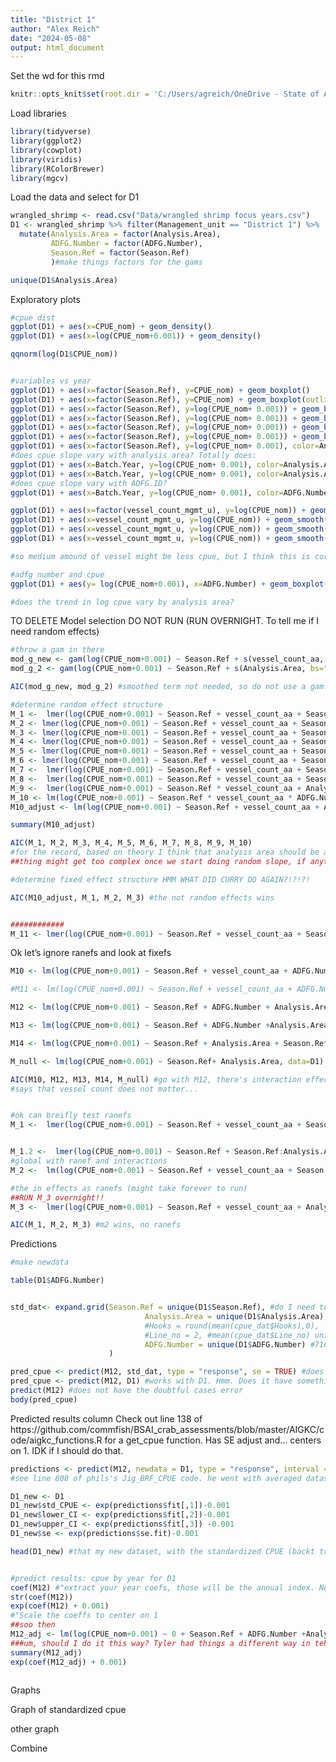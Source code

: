 ```yaml
---
title: "District 1"
author: "Alex Reich"
date: "2024-05-08"
output: html_document
---
```


Set the wd for this rmd
```r
knitr::opts_knit$set(root.dir = 'C:/Users/agreich/OneDrive - State of Alaska/Desktop/Shrimp/Shrimp tickets (pot shrimp)/SE_pot_shrimp_CPUE')
```


Load libraries
```r
library(tidyverse)
library(ggplot2)
library(cowplot)
library(viridis)
library(RColorBrewer)
library(mgcv)
```


Load the data and select for D1
```r
wrangled_shrimp <- read.csv("Data/wrangled shrimp focus years.csv")
D1 <- wrangled_shrimp %>% filter(Management_unit == "District 1") %>%
  mutate(Analysis.Area = factor(Analysis.Area),
         ADFG.Number = factor(ADFG.Number),
         Season.Ref = factor(Season.Ref)
         )#make things factors for the gams

unique(D1$Analysis.Area)

```


Exploratory plots
```r
#cpue dist
ggplot(D1) + aes(x=CPUE_nom) + geom_density()
ggplot(D1) + aes(x=log(CPUE_nom+0.001)) + geom_density()

qqnorm(log(D1$CPUE_nom))


#variables vs year
ggplot(D1) + aes(x=factor(Season.Ref), y=CPUE_nom) + geom_boxplot()
ggplot(D1) + aes(x=factor(Season.Ref), y=CPUE_nom) + geom_boxplot(outliers=F)
ggplot(D1) + aes(x=factor(Season.Ref), y=log(CPUE_nom+ 0.001)) + geom_boxplot()
ggplot(D1) + aes(x=factor(Season.Ref), y=log(CPUE_nom+ 0.001)) + geom_boxplot() + facet_wrap(~Analysis.Area)
ggplot(D1) + aes(x=factor(Season.Ref), y=log(CPUE_nom+ 0.001)) + geom_boxplot(outliers=F) + facet_wrap(~Analysis.Area)
ggplot(D1) + aes(x=factor(Season.Ref), y=log(CPUE_nom+ 0.001)) + geom_boxplot() + facet_wrap(~Analysis.Area)
ggplot(D1) + aes(x=factor(Season.Ref), y=log(CPUE_nom+ 0.001), color=Analysis.Area) + geom_boxplot() #+ facet_wrap(~Analysis.Area)
#does cpue slope vary with analysis area? Totally does:
ggplot(D1) + aes(x=Batch.Year, y=log(CPUE_nom+ 0.001), color=Analysis.Area) + geom_smooth(se=F) #+ geom_point()
ggplot(D1) + aes(x=Batch.Year, y=log(CPUE_nom+ 0.001), color=Analysis.Area) + geom_smooth(method="lm", se=F)
#does cpue slope vary with ADFG.ID?
ggplot(D1) + aes(x=Batch.Year, y=log(CPUE_nom+ 0.001), color=ADFG.Number) + geom_smooth(method="lm", se=F) + theme(legend.position="none") #hello absolute chaos

ggplot(D1) + aes(x=factor(vessel_count_mgmt_u), y=log(CPUE_nom)) + geom_boxplot(outliers=F) + facet_wrap(~Analysis.Area)
ggplot(D1) + aes(x=vessel_count_mgmt_u, y=log(CPUE_nom)) + geom_smooth() + facet_wrap(~Analysis.Area)
ggplot(D1) + aes(x=vessel_count_mgmt_u, y=log(CPUE_nom)) + geom_smooth() #+ facet_wrap(~Analysis.Area)
ggplot(D1) + aes(x=vessel_count_mgmt_u, y=log(CPUE_nom)) + geom_smooth(method="lm") + geom_point()

#so medium amound of vessel might be less cpue, but I think this is correlated with fishing conditions in the year

#adfg number and cpue
ggplot(D1) + aes(y= log(CPUE_nom+0.001), x=ADFG.Number) + geom_boxplot()

#does the trend in log cpue vary by analysis area?


```
TO DELETE
Model selection DO NOT RUN (RUN OVERNIGHT. To tell me if I need random effects)
```r
#throw a gam in there
mod_g_new <- gam(log(CPUE_nom+0.001) ~ Season.Ref + s(vessel_count_aa, k=4) + s(Analysis.Area, bs="re") + s(ADFG.Number, bs="re"), method = "ML", data=D1)
mod_g_2 <- gam(log(CPUE_nom+0.001) ~ Season.Ref + s(Analysis.Area, bs="re") + s(ADFG.Number, bs="re"), method = "ML", data=D1)

AIC(mod_g_new, mod_g_2) #smoothed term not needed, so do not use a gam...

#determine random effect structure
M_1 <-  lmer(log(CPUE_nom+0.001) ~ Season.Ref + vessel_count_aa + Season.Ref:vessel_count_aa + (1|ADFG.Number) + (1|Analysis.Area), data=D1, REML=F) #global with ranef and interactions
M_2 <- lmer(log(CPUE_nom+0.001) ~ Season.Ref + vessel_count_aa + Season.Ref:vessel_count_aa + ADFG.Number + (1|Analysis.Area), data=D1, REML=F)
M_3 <- lmer(log(CPUE_nom+0.001) ~ Season.Ref + vessel_count_aa + Season.Ref:vessel_count_aa + (1|ADFG.Number) + Analysis.Area, data=D1, REML=F)
M_4 <- lmer(log(CPUE_nom+0.001) ~ Season.Ref + vessel_count_aa + Season.Ref:vessel_count_aa + (1 + Season.Ref|ADFG.Number) + (1+ Season.Ref|Analysis.Area), data=D1, REML=F) #full model, this may take a really long time to run and not actually work out.
M_5 <- lmer(log(CPUE_nom+0.001) ~ Season.Ref + vessel_count_aa + Season.Ref:vessel_count_aa + (1|ADFG.Number) + (1+ Season.Ref|Analysis.Area), data=D1, REML=F)
M_6 <- lmer(log(CPUE_nom+0.001) ~ Season.Ref + vessel_count_aa + Season.Ref:vessel_count_aa + (1 + Season.Ref|ADFG.Number) + (1|Analysis.Area), data=D1, REML=F)
M_7 <-  lmer(log(CPUE_nom+0.001) ~ Season.Ref + vessel_count_aa + Season.Ref:vessel_count_aa + ADFG.Number + (1 + Season.Ref|Analysis.Area), data=D1, REML=F) 
M_8 <-  lmer(log(CPUE_nom+0.001) ~ Season.Ref + vessel_count_aa + Season.Ref:vessel_count_aa + (1+Season.Ref|ADFG.Number) + Analysis.Area, data=D1, REML=F) 
M_9 <-  lmer(log(CPUE_nom+0.001) ~ Season.Ref * vessel_count_aa + Analysis.Area + (1|ADFG.Number), data=D1, REML=F) #no, cant account for the int effects
M_10 <- lm(log(CPUE_nom+0.001) ~ Season.Ref * vessel_count_aa * ADFG.Number*Analysis.Area, data=D1) #fixef only with ALL the interaction effects #M15, same as
M10_adjust <- lm(log(CPUE_nom+0.001) ~ Season.Ref + vessel_count_aa + ADFG.Number +Analysis.Area + Season.Ref:Analysis.Area, data=D1)

summary(M10_adjust)

AIC(M_1, M_2, M_3, M_4, M_5, M_6, M_7, M_8, M_9, M_10)
#for the record, based on theory I think that analysis area should be a random effect and MAYBE ADFG.ID as well
##thing might get too complex once we start doing random slope, if anything has a random slope it should be Analysis.Area/

#determine fixed effect structure HMM WHAT DID CURRY DO AGAIN?!?!?!

AIC(M10_adjust, M_1, M_2, M_3) #the not random effects wins


############
M_11 <- lmer(log(CPUE_nom+0.001) ~ Season.Ref + vessel_count_aa + Season.Ref:vessel_count_aa + (0 + Season.Ref|ADFG.Number) + (0+ Season.Ref|Analysis.Area), data=D1, REML=F) #try this one


```



Ok let's ignore ranefs and look at fixefs
```r
M10 <- lm(log(CPUE_nom+0.001) ~ Season.Ref + vessel_count_aa + ADFG.Number +Analysis.Area + Season.Ref:Analysis.Area, data=D1)

#M11 <- lm(log(CPUE_nom+0.001) ~ Season.Ref + vessel_count_aa + ADFG.Number +Analysis.Area + Season.Ref:Analysis.Area+ Season.Ref:ADFG.Number, data=D1) #takes forever

M12 <- lm(log(CPUE_nom+0.001) ~ Season.Ref + ADFG.Number + Analysis.Area + Season.Ref:Analysis.Area, data=D1)

M13 <- lm(log(CPUE_nom+0.001) ~ Season.Ref + ADFG.Number +Analysis.Area, data=D1)

M14 <- lm(log(CPUE_nom+0.001) ~ Season.Ref + Analysis.Area + Season.Ref:Analysis.Area, data=D1)

M_null <- lm(log(CPUE_nom+0.001) ~ Season.Ref+ Analysis.Area, data=D1)

AIC(M10, M12, M13, M14, M_null) #go with M12, there's interaction effects
#says that vessel count does not matter...


#ok can breifly test ranefs
M_1 <-  lmer(log(CPUE_nom+0.001) ~ Season.Ref + vessel_count_aa + Season.Ref:Analysis.Area + Analysis.Area + (1|ADFG.Number), data=D1, REML=F)


M_1.2 <-  lmer(log(CPUE_nom+0.001) ~ Season.Ref + Season.Ref:Analysis.Area + Analysis.Area + (1|ADFG.Number), data=D1, REML=F)
#global with ranef and interactions
M_2 <-  lm(log(CPUE_nom+0.001) ~ Season.Ref + vessel_count_aa + Season.Ref:Analysis.Area + Analysis.Area + ADFG.Number, data=D1)

#the in effects as ranefs (might take forever to run)
##RUN M_3 overnight!!
M_3 <-  lmer(log(CPUE_nom+0.001) ~ Season.Ref + vessel_count_aa + Analysis.Area + ADFG.Number + (Season.Ref|Analysis.Area), data=D1, REML=F)

AIC(M_1, M_2, M_3) #m2 wins, no ranefs

```


Predictions
```r
#make newdata

table(D1$ADFG.Number)


std_dat<- expand.grid(Season.Ref = unique(D1$Season.Ref), #do I need to extrapolate for areas/years taht do not exist??
                              Analysis.Area = unique(D1$Analysis.Area),
                              #Hooks = round(mean(cpue_dat$Hooks),0), 
                              #Line_no = 2, #mean(cpue_dat$Line_no) unique(cpue_dat$Line_no)
                              ADFG.Number = unique(D1$ADFG.Number) #71619 appears 411 times. 33175 appears 408 times. The MODE
                      )

pred_cpue <- predict(M12, std_dat, type = "response", se = TRUE) #does have the doubtful cases error, with both 71619  and 33175
pred_cpue <- predict(M12, D1) #works with D1. Hmm. Does it have something to do with the vessel I chose?
predict(M12) #does not have the doubtful cases error 
body(pred_cpue)

```





Predicted results column
Check out line 138 of https://github.com/commfish/BSAI_crab_assessments/blob/master/AIGKC/code/aigkc_functions.R
for a get_cpue function. Has SE adjust and... centers on 1. IDK if I should do that.
```r
predictions <- predict(M12, newdata = D1, type = "response", interval ="confidence", se.fit=T) #can I just use D1 as the new data or is that cheating
#see line 808 of phils's Jig_BRF_CPUE code. he went with averaged dataset

D1_new <- D1
D1_new$std_CPUE <- exp(predictions$fit[,1])-0.001
D1_new$lower_CI <- exp(predictions$fit[,2])-0.001
D1_new$upper_CI <- exp(predictions$fit[,3]) -0.001
D1_new$se <- exp(predictions$se.fit)-0.001

head(D1_new) #that my new dataset, with the standardized CPUE (backt tranformed predicted values)


#predict results: cpue by year for D1
coef(M12) #"extract your year coefs, those will be the annual index. Need to log-tranform them back?
str(coef(M12))
exp(coef(M12) + 0.001)
#"Scale the coeffs to center on 1
##soo then
M12_adj <- lm(log(CPUE_nom+0.001) ~ 0 + Season.Ref + ADFG.Number +Analysis.Area + Season.Ref:Analysis.Area, data=D1) #remove the intercept
###um, should I do it this way? Tyler had things a different way in teh scallop cpue stuff, mayve check that out? Something about changing the default option in lm
summary(M12_adj)
exp(coef(M12_adj) + 0.001)



```



Graphs

Graph of standardized cpue


other graph


Combine

